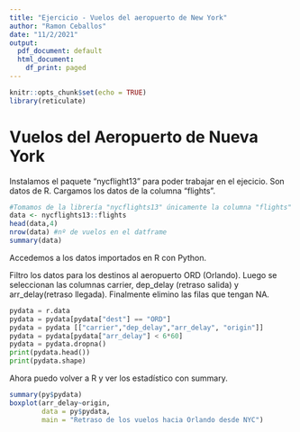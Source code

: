 ```yaml
---
title: "Ejercicio - Vuelos del aeropuerto de New York"
author: "Ramon Ceballos"
date: "11/2/2021"
output:
  pdf_document: default
  html_document:
    df_print: paged
---
```


```r
knitr::opts_chunk$set(echo = TRUE)
library(reticulate)
```

# **Vuelos del Aeropuerto de Nueva York**

Instalamos el paquete "nycflight13" para poder trabajar en el ejecicio. Son datos de R. Cargamos los datos de la columna "flights".

```r
#Tomamos de la librería "nycflights13" únicamente la columna "flights" que hace referencia a los vuelos.
data <- nycflights13::flights
head(data,4)
nrow(data) #nº de vuelos en el datframe
summary(data)
```

Accedemos a los datos importados en R con Python.

Filtro los datos para los destinos al aeropuerto ORD (Orlando). Luego se seleccionan las columnas carrier, dep_delay (retraso salida) y arr_delay(retraso llegada). Finalmente elimino las filas que tengan NA.

```python
pydata = r.data
pydata = pydata[pydata["dest"] == "ORD"]
pydata = pydata [["carrier","dep_delay","arr_delay", "origin"]]
pydata = pydata[pydata["arr_delay"] < 6*60]
pydata = pydata.dropna()
print(pydata.head())
print(pydata.shape) 
```

Ahora puedo volver a R y ver los estadístico con summary.

```r
summary(py$pydata)
boxplot(arr_delay~origin, 
        data = py$pydata,
        main = "Retraso de los vuelos hacia Orlando desde NYC")
```











